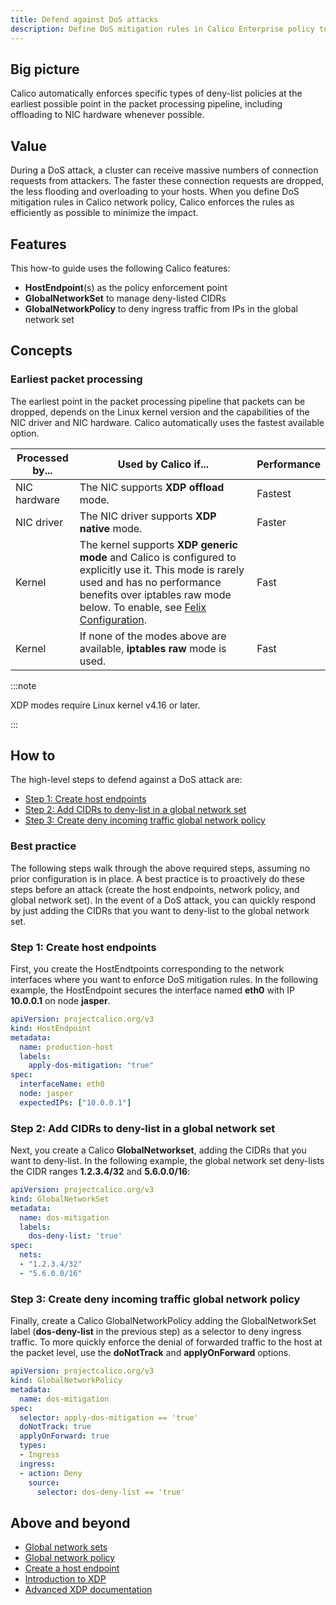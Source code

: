 ```yaml
---
title: Defend against DoS attacks
description: Define DoS mitigation rules in Calico Enterprise policy to quickly drop connections when under attack. Learn how rules use eBPF and XDP, including hardware offload when available.
---
```


## Big picture

Calico automatically enforces specific types of deny-list policies at the earliest possible point in the packet processing pipeline, including offloading to NIC hardware whenever possible.

## Value

During a DoS attack, a cluster can receive massive numbers of connection requests from attackers. The faster these connection requests are dropped, the less flooding and overloading to your hosts. When you define DoS mitigation rules in Calico network policy, Calico enforces the rules as efficiently as possible to minimize the impact.

## Features

This how-to guide uses the following Calico features:
- **HostEndpoint**(s) as the policy enforcement point
- **GlobalNetworkSet** to manage deny-listed CIDRs
- **GlobalNetworkPolicy** to deny ingress traffic from IPs in the global network set

## Concepts

### Earliest packet processing

The earliest point in the packet processing pipeline that packets can be dropped, depends on the Linux kernel version and the capabilities of the NIC driver and NIC hardware. Calico automatically uses the fastest available option.

| Processed by... | Used by Calico if...                                         | Performance |
| --------------- | ------------------------------------------------------------ | ----------- |
| NIC hardware    | The NIC supports **XDP offload** mode.                       | Fastest     |
| NIC driver      | The NIC driver supports **XDP native** mode.                 | Faster      |
| Kernel          | The kernel supports **XDP generic mode** and Calico is configured to explicitly use it. This mode is rarely used and has no performance benefits over iptables raw mode below. To enable, see [Felix Configuration](../../reference/resources/felixconfig.mdx).   | Fast        |
| Kernel          | If none of the modes above are available, **iptables raw** mode is used. | Fast        |

:::note

XDP modes require Linux kernel v4.16 or later.

:::

## How to

The high-level steps to defend against a DoS attack are:

- [Step 1: Create host endpoints](#step-1-create-host-endpoints)
- [Step 2: Add CIDRs to deny-list in a global network set](#step-2-add-cidrs-to-deny-list-in-a-global-network-set)
- [Step 3: Create deny incoming traffic global network policy](#step-3-create-deny-incoming-traffic-global-network-policy)

### Best practice

The following steps walk through the above required steps, assuming no prior configuration is in place. A best practice is to proactively do these steps before an attack (create the host endpoints, network policy, and global network set). In the event of a DoS attack, you can quickly respond by just adding the CIDRs that you want to deny-list to the global network set.

### Step 1: Create host endpoints

First, you create the HostEndtpoints corresponding to the network interfaces where you want to enforce DoS mitigation rules. In the following example, the HostEndpoint secures the interface named **eth0** with IP **10.0.0.1** on node **jasper**.

```yaml
apiVersion: projectcalico.org/v3
kind: HostEndpoint
metadata:
  name: production-host
  labels:
    apply-dos-mitigation: "true"
spec:
  interfaceName: eth0
  node: jasper
  expectedIPs: ["10.0.0.1"]
```

### Step 2: Add CIDRs to deny-list in a global network set

Next, you create a Calico **GlobalNetworkset**, adding the CIDRs that you want to deny-list. In the following example, the global network set deny-lists the CIDR ranges **1.2.3.4/32** and **5.6.0.0/16**:

```yaml
apiVersion: projectcalico.org/v3
kind: GlobalNetworkSet
metadata:
  name: dos-mitigation
  labels:
    dos-deny-list: 'true'
spec:
  nets:
  - "1.2.3.4/32"
  - "5.6.0.0/16"
```

### Step 3: Create deny incoming traffic global network policy

Finally, create a Calico GlobalNetworkPolicy adding the GlobalNetworkSet label (**dos-deny-list** in the previous step) as a selector to deny ingress traffic. To more quickly enforce the denial of forwarded traffic to the host at the packet level, use the **doNotTrack** and **applyOnForward** options.

```yaml
apiVersion: projectcalico.org/v3
kind: GlobalNetworkPolicy
metadata:
  name: dos-mitigation
spec:
  selector: apply-dos-mitigation == 'true'
  doNotTrack: true
  applyOnForward: true
  types:
  - Ingress
  ingress:
  - action: Deny
    source:
      selector: dos-deny-list == 'true'
```

## Above and beyond

- [Global network sets](../../reference/resources/globalnetworkset.mdx)
- [Global network policy](../../reference/resources/globalnetworkpolicy.mdx)
- [Create a host endpoint](../../reference/resources/hostendpoint.mdx)
- [Introduction to XDP](https://www.iovisor.org/technology/xdp)
- [Advanced XDP documentation](https://prototype-kernel.readthedocs.io/en/latest/networking/XDP/index.html)
